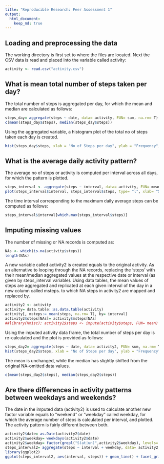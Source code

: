 ```yaml
---
title: "Reproducible Research: Peer Assessment 1"
output: 
  html_document:
    keep_md: true
---
```



## Loading and preprocessing the data
The working directory is first set to where the files are located. Next the CSV data is read and placed into the variable called activity:

```r
activity <- read.csv("activity.csv")
```


## What is mean total number of steps taken per day?
The total number of steps is aggregated per day, for which the mean and median are calculated as follows:

```r
steps_day= aggregate(steps ~ date, data= activity, FUN= sum, na.rm= T)
c(mean(steps_day$steps), median(steps_day$steps))
```

Using the aggregated variable, a histogram plot of the total no of steps taken each day is created.

```r
hist(steps_day$steps, xlab = "No of Steps per day", ylab = "Frequency", main = "Frequency of total no of steps taken each day")
```

## What is the average daily activity pattern?

The average no of steps or activity is computed per interval across all days, for which the pattern is plotted.

```r
steps_interval <- aggregate(steps ~ interval, data= activity, FUN= mean, na.rm= T)
plot(steps_interval$interval, steps_interval$steps, type= "l", xlab= "5-min Interval", ylab= "Average", main= "Average steps taken per interval")
```

The time interval corresponding to the maximum daily average steps can be computed as follows:

```r
steps_interval$interval[which.max(steps_interval$steps)]
```

## Imputing missing values

The number of missing or NA records is computed as:

```r
NAs <- which(is.na(activity$steps))
length(NAs)
```

A new variable called activity2 is created equals to the original activity. As an alternative to looping through the NA records, replacing the 'steps' with their mean/median aggregated values at the respective date or interval (as given by steps_interval variable). Using data tables, the mean values of steps are aggregated and replicated at each given interval of the day in a new column called msteps. to which NA steps in activity2 are mapped and replaced by.

```r
activity2 <- activity
activity= data.table::as.data.table(activity)
activity[, msteps:= mean(steps, na.rm= T), by= interval]
activity2$steps[NAs]= activity$msteps[NAs]
##library(Hmisc); activity2$steps <- impute(activity$steps, FUN= mean) #filling spaces, mean is strictly the same
```

Using the imputed activity data frame, the total number of steps per day is re-calculated and the plot is provided as follows:

```r
steps_day2= aggregate(steps ~ date, data= activity2, FUN= sum, na.rm= T)
hist(steps_day2$steps, xlab = "No of Steps per day", ylab = "Frequency", main = "Frequency of total no of steps taken each day")
```

The mean is unchanged, while the median has slightly shifted from the original NA-omitted data values. 
```r
c(mean(steps_day2$steps), median(steps_day2$steps))
```

## Are there differences in activity patterns between weekdays and weekends?

The date in the imputed data (activity2) is used to calculate another new factor variable equals to "weekend" or "weekday" called weekday, for which the average number of steps is calculated per interval, and plotted. The activity pattern is fairly different between both.

```r
activity2$date= as.Date(activity2$date)
activity2$weekday= weekdays(activity2$date)
activity2$weekday= factor(grepl("S(at|un)",activity2$weekday), levels= c(T,F), labels= c("weekend","weekday"))
steps_interval2= aggregate(steps ~ interval + weekday, data= activity2, FUN= mean, na.rm= T)
library(ggplot2)
ggplot(steps_interval2, aes(interval, steps)) + geom_line() + facet_grid(.~weekday) + ggtitle("Total steps per interval in weekends and weekdays")
```
